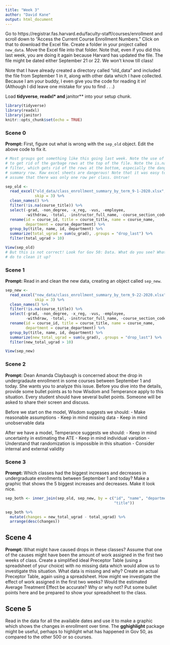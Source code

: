 ```yaml
---
title: "Week 3"
author: "David Kane"
output: html_document
---
```


Go to https://registrar.fas.harvard.edu/faculty-staff/courses/enrollment and 
scroll down to "Access the Current Course Enrollment Numbers." Click on that to 
download the Excel file. Create a folder in your project called `new_data`. Move
the Excel file into that folder. Note that, even if you did this last week, you 
are doing it again because Harvard has updated the file. The file might be dated
either September 21 or 22. We won't know till class!

Note that I have already created a directory called "old_data" and included the 
file from September 1 in it, along with other data which I have collected. 
Because I am your buddy, I even give you the code for reading it in! (Although I
did leave one mistake for you to find . . .)

Load **tidyverse**, **readxl* and **janitor** into your setup chunk.

```r
library(tidyverse)
library(readxl)
library(janitor)
knitr::opts_chunk$set(echo = TRUE)
```


### Scene 0

**Prompt:**  First, figure out what is wrong with the `sep_old` object. Edit the
above code to fix it.

```r
# Most groups got something like this going last week. Note the use of skip = 3
# to get rid of the garbage rows at the top of the file. Note the is.na()
# filter, which gets rid of the rows at the bottom, especially the dangerous
# summary row. Raw excel sheets are dangerous! Note that it was easy to naively
# assume that there was only one row per class. Untrue!

sep_old <- 
  read_excel("old_data/class_enrollment_summary_by_term_9-1-2020.xlsx", 
             skip = 3) %>% 
  clean_names() %>% 
  filter(!is.na(course_title)) %>% 
  select(-grad, -non_degree, -x_reg, -vus, -employee, 
         -withdraw, -total, -instructor_full_name, -course_section_code) %>%
  rename(id = course_id, title = course_title, name = course_name, 
         department = course_department) %>% 
  group_by(title, name, id, department) %>%
  summarize(total_ugrad = sum(u_grad), .groups = "drop_last") %>%
  filter(total_ugrad > 10)

View(sep_old)
# But this is not correct! Look for Gov 50: Data. What do you see? What can you
# do to clean it up?
```


### Scene 1

**Prompt:** Read in and clean the new data, creating an object called `sep_new`. 

```r
sep_new <- 
  read_excel("new_data/class_enrollment_summary_by_term_9-22-2020.xlsx", 
             skip = 3) %>% 
  clean_names() %>%
  filter(!is.na(course_title)) %>%
  select(-grad, -non_degree, -x_reg, -vus, -employee, 
         -withdraw, -total, -instructor_full_name, -course_section_code) %>%
  rename(id = course_id, title = course_title, name = course_name, 
         department = course_department) %>%
  group_by(title, name, id, department) %>%
  summarize(new_total_ugrad = sum(u_grad), .groups = "drop_last") %>%
  filter(new_total_ugrad > 10)

View(sep_new)
```

### Scene 2

**Prompt:** Dean Amanda Claybaugh is concerned about the drop in undergradaute 
enrollment in some courses between September 1 and today. She wants you to 
analyze this issue. Before you dive into the details, provide some bullet points
as to how Wisdom and Temperance apply to this situation. Every student should 
have several bullet points. Someone will be asked to share their screen and 
discuss.

Before we start on the model, Wisdom suggests we should:
- Make reasonable assumptions
- Keep in mind missing data
- Keep in mind unobservable data

After we have a model, Temperance suggests we should:
- Keep in mind uncertainty in estimating the ATE
- Keep in mind individual variation
- Understand that randomization is impossible in this situation
- Consider internal and external validity

### Scene 3

**Prompt:** Which classes had the biggest increases and decreases in 
undergraduate enrollments between September 1 and today? Make a graphic that 
shows the 5 biggest increases and decreases. Make it look nice.

```r
sep_both <- inner_join(sep_old, sep_new, by = c("id", "name", "department",
                                                "title"))

sep_both %>%
  mutate(changes = new_total_ugrad - total_ugrad) %>%
  arrange(desc(changes))
```


## Scene 4

**Prompt:**  What might have caused drops in these classes? Assume that one of 
the causes might have been the amount of work assigned in the first two weeks of
class. Create a simplified ideal Preceptor Table (using a spreadsheet of your 
choice) with no missing data which would allow us to investigate this situation.
What data is missing and why? Create an actual Preceptor Table, again using a 
spreadsheet. How might we investigate the effect of work assigned in the first 
two weeks? Would the estimated Average Treatment Effect be accurate? Why or why 
not? Put some bullet points here and be prepared to show your spreadsheet to the
class.


## Scene 5

Read in the data for all the available dates and use it to make a graphic which 
shows the changes in enrollment over time. The **gghighlight** package might be 
useful, perhaps to highlight what has happened in Gov 50, as compared to the 
other 500 or so courses.


